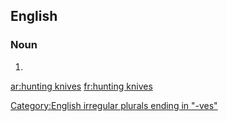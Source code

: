 ==English==

===Noun===
{{head|en|noun plural form}}

# {{plural of|hunting knife|lang=en}}

[[Category:English irregular plurals ending in "-ves"]]

[[ar:hunting knives]]
[[fr:hunting knives]]
